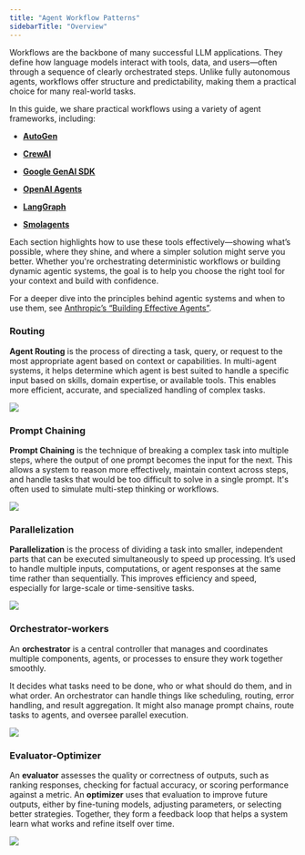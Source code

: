 ```yaml
---
title: "Agent Workflow Patterns"
sidebarTitle: "Overview"
---
```


Workflows are the backbone of many successful LLM applications. They define how language models interact with tools, data, and users—often through a sequence of clearly orchestrated steps. Unlike fully autonomous agents, workflows offer structure and predictability, making them a practical choice for many real-world tasks.

In this guide, we share practical workflows using a variety of agent frameworks, including:

* [**AutoGen**](/phoenix/learn/agents/readme/autogen)

* [**CrewAI**](/phoenix/learn/agents/readme/crewai)

* [**Google GenAI SDK**](/phoenix/learn/agents/readme/google-genai-sdk)

* [**OpenAI Agents**](/phoenix/learn/agents/readme/openai-agents)

* [**LangGraph**](/phoenix/learn/agents/readme/langgraph)

* [**Smolagents**](/phoenix/learn/agents/readme/smolagents)

Each section highlights how to use these tools effectively—showing what’s possible, where they shine, and where a simpler solution might serve you better. Whether you're orchestrating deterministic workflows or building dynamic agentic systems, the goal is to help you choose the right tool for your context and build with confidence.

For a deeper dive into the principles behind agentic systems and when to use them, see [Anthropic’s “Building Effective Agents”](https://www.anthropic.com/engineering/building-effective-agents).

### Routing

**Agent Routing** is the process of directing a task, query, or request to the most appropriate agent based on context or capabilities. In multi-agent systems, it helps determine which agent is best suited to handle a specific input based on skills, domain expertise, or available tools. This enables more efficient, accurate, and specialized handling of complex tasks.

<Frame caption="">
  <img src="/images/98f62a41-image.jpeg" />
</Frame>

### Prompt Chaining

**Prompt Chaining** is the technique of breaking a complex task into multiple steps, where the output of one prompt becomes the input for the next. This allows a system to reason more effectively, maintain context across steps, and handle tasks that would be too difficult to solve in a single prompt. It's often used to simulate multi-step thinking or workflows.

<Frame caption="">
  <img src="/images/7e4d27a0-image.jpeg" />
</Frame>

### Parallelization

**Parallelization** is the process of dividing a task into smaller, independent parts that can be executed simultaneously to speed up processing. It’s used to handle multiple inputs, computations, or agent responses at the same time rather than sequentially. This improves efficiency and speed, especially for large-scale or time-sensitive tasks.

<Frame caption="">
  <img src="/images/029656b2-image.jpeg" />
</Frame>

### Orchestrator-workers

An **orchestrator** is a central controller that manages and coordinates multiple components, agents, or processes to ensure they work together smoothly.

It decides what tasks need to be done, who or what should do them, and in what order. An orchestrator can handle things like scheduling, routing, error handling, and result aggregation. It might also manage prompt chains, route tasks to agents, and oversee parallel execution.

<Frame caption="">
  <img src="/images/e7e96a20-image.jpeg" />
</Frame>

### Evaluator-Optimizer

An **evaluator** assesses the quality or correctness of outputs, such as ranking responses, checking for factual accuracy, or scoring performance against a metric. An **optimizer** uses that evaluation to improve future outputs, either by fine-tuning models, adjusting parameters, or selecting better strategies. Together, they form a feedback loop that helps a system learn what works and refine itself over time.

<Frame caption="">
  <img src="/images/6ace2ab6-image.jpeg" />
</Frame>


